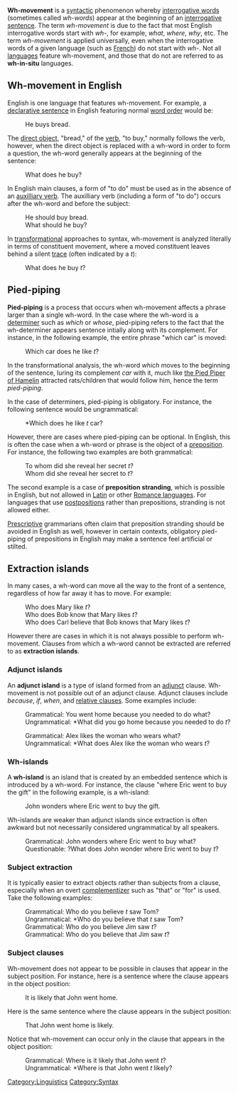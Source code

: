 '''Wh-movement''' is a [[syntactic]] phenomenon whereby [[interrogative word]]s (sometimes called ''wh-words'') appear at the beginning of an [[interrogative sentence]].  The term ''wh-movement'' is due to the fact that most English interrogative words start with ''wh-'', for example, ''what'', ''where'', ''why'', etc.  The term ''wh-movement'' is applied universally, even when the interrogative words of a given language (such as [[French language|French]]) do not start with ''wh-''. Not all [[language]]s feature wh-movement, and those that do not are referred to as '''wh-in-situ''' languages.

==Wh-movement in English==
English is one language that features wh-movement.  For example, a [[declarative sentence]] in English featuring normal [[word order]] would be:
: He buys bread.
The [[direct object]], "bread," of the [[verb]], "to buy," normally follows the verb, however, when the direct object is replaced with a wh-word in order to form a question, the wh-word generally appears at the beginning of the sentence:
: What does he buy?

In English main clauses, a form of "to do" must be used as in the absence of an [[auxilliary verb]].  The auxilliary verb (including a form of "to do") occurs after the wh-word and before the subject:
: He should buy bread.
: What should he buy?

In [[transformational grammar|transformational]] approaches to syntax, wh-movement is analyzed literally in terms of constituent movement, where a moved constituent leaves behind a silent [[trace]] (often indicated by a ''t''):
: What does he buy ''t''?

==Pied-piping==

'''Pied-piping''' is a process that occurs when wh-movement affects a phrase larger than a single wh-word.  In the case where the wh-word is a [[determiner]] such as ''which'' or ''whose'', pied-piping refers to the fact that the wh-determiner appears sentence intially along with its complement.  For instance, in the following example, the entire phrase "which car" is moved:
: Which car does he like ''t''?

In the transformational analysis, the wh-word ''which'' moves to the beginning of the sentence, luring its complement ''car'' with it, much like [[the Pied Piper of Hamelin]] attracted rats/children that would follow him, hence the term ''pied-piping''.

In the case of determiners, pied-piping is obligatory.  For instance, the following sentence would be ungrammatical:
: *Which does he like ''t'' car?

However, there are cases where pied-piping can be optional.  In English, this is often the case when a wh-word or phrase is the object of a [[preposition]].  For instance, the following two examples are both grammatical:
: To whom did she reveal her secret ''t''?
: Whom did she reveal her secret to ''t''?

The second example is a case of '''preposition stranding''', which is possible in English, but not allowed in [[Latin]] or other [[Romance languages]].  For languages that use [[postposition]]s rather than prepositions, stranding is not allowed either.

[[Prescriptive]] grammarians often claim that preposition stranding should be avoided in English as well, however in certain contexts, obligatory pied-piping of prepositions in English may make a sentence feel artificial or stilted.

==Extraction islands==
In many cases, a wh-word can move all the way to the front of a sentence, regardless of how far away it has to move.  For example:
: Who does Mary like ''t''?
: Who does Bob know that Mary likes ''t''?
: Who does Carl believe that Bob knows that Mary likes ''t''?

However there are cases in which it is not always possible to perform wh-movement.  Clauses from which a wh-word cannot be extracted are referred to as '''extraction islands'''.

===Adjunct islands===
An '''adjunct island''' is a type of island formed from an [[adjunct]] clause.  Wh-movement is not possible out of an adjunct clause.  Adjunct clauses include ''because'', ''if'', ''when'', and [[relative clause]]s.  Some examples include:
: Grammatical: You went home because you needed to do what?
: Ungrammatical: *What did you go home because you needed to do ''t''?

: Grammatical: Alex likes the woman who wears what?
: Ungrammatical: *What does Alex like the woman who wears ''t''?

===Wh-islands===
A '''wh-island''' is an island that is created by an embedded sentence which is introduced by a wh-word.  For instance, the clause "where Eric went to buy the gift" in the following example, is a wh-island:
: John wonders where Eric went to buy the gift.

Wh-islands are weaker than adjunct islands since extraction is often awkward but not necessarily considered ungrammatical by all speakers.
: Grammatical: John wonders where Eric went to buy what?
: Questionable: ?What does John wonder where Eric went to buy ''t''?

===Subject extraction===
It is typically easier to extract objects rather than subjects from a clause, especially when an overt [[complementizer]] such as "that" or "for" is used.  Take the following examples:
: Grammatical: Who do you believe ''t'' saw Tom?
: Ungrammatical: *Who do you believe that ''t'' saw Tom?
: Grammatical: Who do you believe Jim saw ''t''?
: Grammatical: Who do you believe that Jim saw ''t''?

===Subject clauses===
Wh-movement does not appear to be possible in clauses that appear in the subject position.  For instance, here is a sentence where the clause appears in the object position:
: It is likely that John went home.
Here is the same sentence where the clause appears in the subject position:
: That John went home is likely.

Notice that wh-movement can occur only in the clause that appears in the object position:
: Grammatical: Where is it likely that John went ''t''?
: Ungrammatical: *Where is that John went ''t'' likely?

[[Category:Linguistics]]
[[Category:Syntax]]
